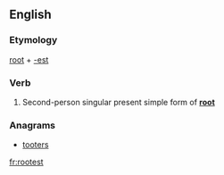 ==English==

===Etymology===
[[root]] + [[-est]]

===Verb===
{{head|en|verb form}}

# {{context|archaic|lang=en}} Second-person singular present simple form of '''[[root]]'''

===Anagrams===
* [[tooters#English|tooters]]

[[fr:rootest]]